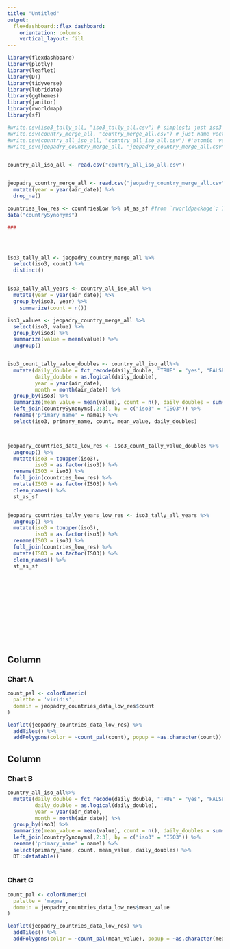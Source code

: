 ```yaml
---
title: "Untitled"
output: 
  flexdashboard::flex_dashboard:
    orientation: columns
    vertical_layout: fill
---
```


```r
library(flexdashboard)
library(plotly)
library(leaflet)
library(DT)
library(tidyverse)
library(lubridate)
library(ggthemes)
library(janitor)
library(rworldmap)
library(sf)
```


```r


#write.csv(iso3_tally_all, "iso3_tally_all.csv") # simplest; just iso3 codes and counts
#write.csv(country_merge_all, "country_merge_all.csv") # just name vector
#write.csv(country_all_iso_all, "country_all_iso_all.csv") #'atomic' version; jeopardy data w/ iso3 codes and counts
#write_csv(jeopadry_country_merge_all, "jeopadry_country_merge_all.csv") # iso3 codes with all external data


country_all_iso_all <- read.csv("country_all_iso_all.csv") 


jeopadry_country_merge_all <- read.csv("jeopadry_country_merge_all.csv") %>%
  mutate(year = year(air_date)) %>%
  drop_na()

countries_low_res <- countriesLow %>% st_as_sf #from `rworldpackage`; I think they have higher-res versions as well ,and we could probably use different sources
data("countrySynonyms")

###




iso3_tally_all <- jeopadry_country_merge_all %>%
  select(iso3, count) %>%
  distinct()


iso3_tally_all_years <- country_all_iso_all %>%
  mutate(year = year(air_date)) %>%
  group_by(iso3, year) %>%
    summarize(count = n())

iso3_values <- jeopadry_country_merge_all %>%
  select(iso3, value) %>%
  group_by(iso3) %>%
  summarize(value = mean(value)) %>%
  ungroup()


iso3_count_tally_value_doubles <- country_all_iso_all%>%
  mutate(daily_double = fct_recode(daily_double, "TRUE" = "yes", "FALSE" ="no"),
         daily_double = as.logical(daily_double),
         year = year(air_date),
         month = month(air_date)) %>%
  group_by(iso3) %>%
  summarize(mean_value = mean(value), count = n(), daily_doubles = sum(daily_double )) %>%
  left_join(countrySynonyms[,2:3], by = c("iso3" = "ISO3")) %>%
  rename('primary_name' = name1) %>%
  select(iso3, primary_name, count, mean_value, daily_doubles)



jeopadry_countries_data_low_res <- iso3_count_tally_value_doubles %>%
  ungroup() %>%
  mutate(iso3 = toupper(iso3),
         iso3 = as.factor(iso3)) %>%
  rename(ISO3 = iso3) %>%
  full_join(countries_low_res) %>%
  mutate(ISO3 = as.factor(ISO3)) %>%
  clean_names() %>%
  st_as_sf


jeopadry_countries_tally_years_low_res <- iso3_tally_all_years %>%
  ungroup() %>%
  mutate(iso3 = toupper(iso3),
         iso3 = as.factor(iso3)) %>%
  rename(ISO3 = iso3) %>%
  full_join(countries_low_res) %>%
  mutate(ISO3 = as.factor(ISO3)) %>%
  clean_names() %>%
  st_as_sf














```

Column {data-width=650}
-----------------------------------------------------------------------

### Chart A

```r



count_pal <- colorNumeric(
  palette = 'viridis',
  domain = jeopadry_countries_data_low_res$count
)

leaflet(jeopadry_countries_data_low_res) %>%
  addTiles() %>%
  addPolygons(color = ~count_pal(count), popup = ~as.character(count))


```

Column {data-width=350}
-----------------------------------------------------------------------

### Chart B

```r


country_all_iso_all%>%
  mutate(daily_double = fct_recode(daily_double, "TRUE" = "yes", "FALSE" ="no"),
         daily_double = as.logical(daily_double),
         year = year(air_date),
         month = month(air_date)) %>%
  group_by(iso3) %>%
  summarize(mean_value = mean(value), count = n(), daily_doubles = sum(daily_double )) %>%
  left_join(countrySynonyms[,2:3], by = c("iso3" = "ISO3")) %>%
  rename('primary_name' = name1) %>%
  select(primary_name, count, mean_value, daily_doubles) %>%
  DT::datatable()
  

```

### Chart C

```r

count_pal <- colorNumeric(
  palette = 'magma',
  domain = jeopadry_countries_data_low_res$mean_value
)

leaflet(jeopadry_countries_data_low_res) %>%
  addTiles() %>%
  addPolygons(color = ~count_pal(mean_value), popup = ~as.character(mean_value))



```

